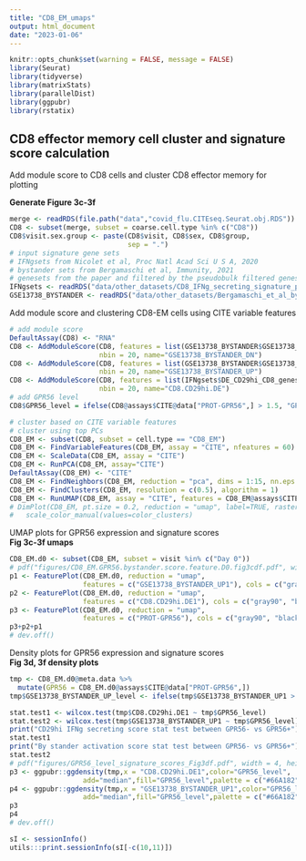 ```yaml
---
title: "CD8_EM_umaps"
output: html_document
date: "2023-01-06"
---
```


```r
knitr::opts_chunk$set(warning = FALSE, message = FALSE) 
library(Seurat)
library(tidyverse)
library(matrixStats)
library(parallelDist)
library(ggpubr)
library(rstatix)
```

## CD8 effector memory cell cluster and signature score calculation  
Add module score to CD8 cells and cluster CD8 effector memory for plotting  

**Generate Figure 3c-3f**  

```r
merge <- readRDS(file.path("data","covid_flu.CITEseq.Seurat.obj.RDS"))
CD8 <- subset(merge, subset = coarse.cell.type %in% c("CD8"))
CD8$visit.sex.group <- paste(CD8$visit, CD8$sex, CD8$group,
                             sep = ".")
# input signature gene sets
# IFNgsets from Nicolet et al, Proc Natl Acad Sci U S A, 2020
# bystander sets from Bergamaschi et al, Immunity, 2021
# genesets from the paper and filtered by the pseudobulk filtered genes in this dataset
IFNgsets <- readRDS("data/other_datasets/CD8_IFNg_secreting_signature_pbulkgenes.rds")
GSE13738_BYSTANDER <- readRDS("data/other_datasets/Bergamaschi_et_al_bystander_CD8_covid_pbulkgenes.rds")
```

  
Add module score and clustering CD8-EM cells using CITE variable features  
```r
# add module score
DefaultAssay(CD8) <- "RNA"
CD8 <- AddModuleScore(CD8, features = list(GSE13738_BYSTANDER$GSE13738_BYSTANDER_DN), 
                      nbin = 20, name="GSE13738_BYSTANDER_DN")
CD8 <- AddModuleScore(CD8, features = list(GSE13738_BYSTANDER$GSE13738_BYSTANDER_UP),
                      nbin = 20, name="GSE13738_BYSTANDER_UP")
CD8 <- AddModuleScore(CD8, features = list(IFNgsets$DE_CD29hi_CD8_genes),
                      nbin = 20, name="CD8.CD29hi.DE")
# add GPR56 level
CD8$GPR56_level = ifelse(CD8@assays$CITE@data["PROT-GPR56",] > 1.5, "GPR56+", "GPR56-")

# cluster based on CITE variable features
# cluster using top PCs
CD8_EM <- subset(CD8, subset = cell.type == "CD8_EM")
CD8_EM <- FindVariableFeatures(CD8_EM, assay = "CITE", nfeatures = 60)
CD8_EM <- ScaleData(CD8_EM, assay = "CITE")
CD8_EM <- RunPCA(CD8_EM, assay="CITE")
DefaultAssay(CD8_EM) <- "CITE"
CD8_EM <- FindNeighbors(CD8_EM, reduction = "pca", dims = 1:15, nn.eps = 1)
CD8_EM <- FindClusters(CD8_EM, resolution = c(0.5), algorithm = 1)
CD8_EM <- RunUMAP(CD8_EM, assay = "CITE", features = CD8_EM@assays$CITE@var.features, n.neighbors=30L, min.dist = 0.3)
# DimPlot(CD8_EM, pt.size = 0.2, reduction = "umap", label=TRUE, raster = FALSE) + 
#   scale_color_manual(values=color_clusters)
```

  
UMAP plots for GPR56 expression and signature scores  
**Fig 3c-3f umaps**  

```r
CD8_EM.d0 <- subset(CD8_EM, subset = visit %in% c("Day 0"))
# pdf("figures/CD8_EM.GPR56.bystander.score.feature.D0.fig3cdf.pdf", width = 5, height = 11.5)
p1 <- FeaturePlot(CD8_EM.d0, reduction = "umap",
                  features = c("GSE13738_BYSTANDER_UP1"), cols = c("gray90", "blue"),label = FALSE, min.cutoff = "q10", max.cutoff = "q95", pt.size = 0.5, label.size = 6)
p2 <- FeaturePlot(CD8_EM.d0, reduction = "umap",
                  features = c("CD8.CD29hi.DE1"), cols = c("gray90", "blue"),label = FALSE, min.cutoff = "q10", max.cutoff = "q95", pt.size = 0.5, label.size = 6)
p3 <- FeaturePlot(CD8_EM.d0, reduction = "umap",
                  features = c("PROT-GPR56"), cols = c("gray90", "black"),label = FALSE, min.cutoff = "q05", max.cutoff = "q95", pt.size = 0.5, label.size = 6)
p3+p2+p1
# dev.off()
```

  
Density plots for GPR56 expression and signature scores  
**Fig 3d, 3f density plots**  

```r
tmp <- CD8_EM.d0@meta.data %>%
  mutate(GPR56 = CD8_EM.d0@assays$CITE@data["PROT-GPR56",])
tmp$GSE13738_BYSTANDER_UP_level <- ifelse(tmp$GSE13738_BYSTANDER_UP1 > median(CD8_EM$GSE13738_BYSTANDER_UP1), "bystander.score_high", "bystander.score_low")

stat.test1 <- wilcox.test(tmp$CD8.CD29hi.DE1 ~ tmp$GPR56_level)
stat.test2 <- wilcox.test(tmp$GSE13738_BYSTANDER_UP1 ~ tmp$GPR56_level)
print("CD29hi IFNg secreting score stat test between GPR56- vs GPR56+")
stat.test1
print("By stander activation score stat test between GPR56- vs GPR56+")
stat.test2
# pdf("figures/GPR56_level_signature_scores_Fig3df.pdf", width = 4, height = 2)
p3 <- ggpubr::ggdensity(tmp,x = "CD8.CD29hi.DE1",color="GPR56_level",
                  add="median",fill="GPR56_level",palette = c("#66A182","#8494FF"))+geom_text(aes(x=5, y=1.5, label="p < 2.2e-16"))
p4 <- ggpubr::ggdensity(tmp,x = "GSE13738_BYSTANDER_UP1",color="GPR56_level",
                  add="median",fill="GPR56_level",palette = c("#66A182","#8494FF"))+geom_text(aes(x=0.35, y=6, label="p < 2.2e-16"))
p3
p4
# dev.off()
```

  
```r
sI <- sessionInfo()
utils:::print.sessionInfo(sI[-c(10,11)])
```

